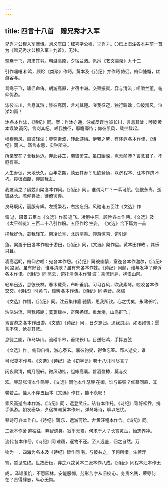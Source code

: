 ```yaml
---
---
---
```

title: 四言十八首　赠兄秀才入军
---



兄秀才公穆入军赠诗。刘义庆曰：嵇喜字公穆，举秀才。〇已上旧注各本并前一首为《赠兄秀才公穆入军十九首》，无注。 

鸳鸯于飞，肃肃其羽。朝游高原，夕宿兰渚。邕邕 《艺文类聚》九十二

引作嗈嗈 和鸣，顾盻 《类聚》作眄。黄本及《诗纪》并作眄 俦侣。俯仰慷慨，优游容与。

鸳鸯于飞，啸侣命俦。朝游高原，夕宿中洲。交颈振翼，容与清流；咀嚼兰蕙，俯仰优游。

泳彼长川，言息其浒；陟彼高冈，言刈其楚。嗟我征迈，独行踽踽；仰彼凯风，泣涕如雨！

沐 各本作泳，《诗纪》同。案：作沐亦通，泳或反误也 彼长川，言息其沚；陟彼 黄本误陂 高冈，言刈其杞。嗟我独征，靡瞻靡恃；仰彼凯风，载坐载起。

穆穆惠风，扇彼轻尘；奕奕素波，转此游鳞。伊我之劳，有怀遐 各本作佳，《诗纪》同 人。寤言永思，实钟所亲。

所亲安在？舍我远迈。弃此荪芷，袭彼萧艾。虽曰幽深，岂无颠沛？言念君子，不遐有害。

人生寿促，天地长久。百年之期，孰云其寿？思欲登仙，以济 程本、汪本作跻 不朽。揽辔踟蹰，仰顾我友。

我友焉之？隔兹山梁 各本作冈。《诗纪》同 。谁谓河广？一苇可航。徒恨永离，逝彼路长。瞻仰弗及，徙倚彷徨。

良马既闲，丽服有辉。左揽繁若，右接忘归。风驰电 五臣注《文选》作

雷 逝，蹑景 五臣本《文选》作影 追飞。凌厉中原，顾盻 各本作眄。《文选》及《太平御览》三百二十八引作盼。五臣作盻 生姿。 《文选》合下篇为一首 

携我好仇，载我轻车。南凌长阜，北厉清渠。仰落惊鸿，俯引渊

鱼。槃游于田 各本作般于游田，《诗纪》同，《文选》槃作盘。黄本田作畋 ，其乐只且。

凌高远眄，俯仰咨嗟：宛 各本作怨。《诗纪》同 彼幽絷，室迩 各本作邈尔，《诗纪》同 路遐。虽有好音，谁与清歌？虽有朱 各本作姝。《诗纪》同颜，谁与发华？仰诉 各本作讯。《诗纪》同 高云，俯托清 黄本作轻 波；乘流远遁，抱恨山阿。

轻车迅迈，息彼长林。春木载荣，布叶垂阴。习习谷风，吹我素琴。咬咬 各本作交交。《诗纪》同 黄鸟，顾畴 各本作俦。《诗纪》同 弄音。感寤 

《文选》作悟，《诗纪》同。注云集作寤 驰情，思我所钦。心之忧矣，永啸长吟。

浩浩洪流，带我邦畿；萋萋绿林，奋荣扬辉。鱼龙灂，山鸟群飞；

驾言游之 各本作出游。《文选》《诗纪》同 ，日夕忘归。思我良朋，如渴如饥；愿言不获，怆矣其悲。

息徒兰圃，秣马华山。流磻平皋，垂纶长川。目送归鸿，手挥五弦 

《文选》作 。俯仰自得，游心泰玄。嘉彼钓叟，得鱼忘筌。郢人逝矣，谁

可 张燮本作与。《文选》《诗纪》及《初学记》卷十八引同 尽言？

闲夜肃清，朗月照轩。微风动袿，组帐高褰。旨酒盈樽，莫与交

欢。琴瑟 张溥本作鸣琴，《文选》同他本作瑟琴 在御，谁与鼓弹？仰慕同趣，其

馨若兰。佳人不存 五臣本《文选》作在 ，能不永叹！

乘风高逝 各本作游。《诗纪》同 ，远登灵丘。结 各本作托。《诗纪》同 好松乔，携手俱游。朝发泰华，夕宿神洲 黄本作州 。弹琴咏诗，聊以忘忧。

琴诗可 各本作自。《诗纪》同 乐，远游可珍。舍 黄汪程本作含。《诗纪》同。

二张本作舍 道独往，弃智遗身。寂乎无累，何求于人？长寄灵岳，怡志养神。

流代 各本作俗。《诗纪》同 难寤，逐物不还。至人远鉴，归之自然。万

物为一，四海为 各本及《诗纪》皆作同 宅。与彼共之，予何所惜。生若浮

寄，暂见忽终。世故纷纭，弃之八戎 黄本二张本作八成。《诗纪》同程本汪本作无

成 。泽雉虽饥，不愿园林。安能服御，劳形苦 字从旧校 心。身贵名贱，荣辱何在？贵得肆志，纵心无悔。